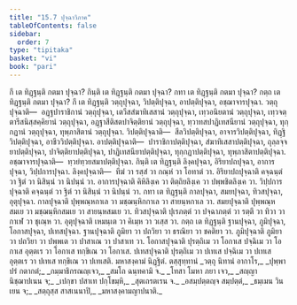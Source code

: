 ```yaml
---
title: "15.7 ปุจฺฉาวิภาค"
tableOfContents: false
sidebar:
  order: 7
type: "tipitaka"
basket: "vi"
book: "pari"
---
```



<DynamicBreadcrumb />

<Division number="398" book="pari">

<Paragraph number="1870" book="pari">
กึ เต ทิฏฺฐนฺติ กตมา ปุจฺฉา? กินฺติ เต ทิฏฺฐนฺติ กตมา ปุจฺฉา? กทา เต ทิฏฺฐนฺติ กตมา ปุจฺฉา? กตฺถ เต ทิฏฺฐนฺติ กตมา ปุจฺฉา?
</Paragraph>

</Division>
<Division number="399" book="pari">

<Paragraph number="1871" book="pari">
<Emphasis>กึ เต ทิฏฺฐนฺ</Emphasis>ติ วตฺถุปุจฺฉา, วิปตฺติปุจฺฉา, อาปตฺติปุจฺฉา, อชฺฌาจารปุจฺฉา. วตฺถุปุจฺฉาติ—  อฏฺฐปาราชิกานํ วตฺถุปุจฺฉา, เตวีสสํฆาทิเสสานํ วตฺถุปุจฺฉา, เทฺวอนิยตานํ วตฺถุปุจฺฉา, เทฺวจตฺตารีสนิสฺสคฺคิยานํ วตฺถุปุจฺฉา, อฏฺฐาสีติสตปาจิตฺติยานํ วตฺถุปุจฺฉา, ทฺวาทสปาฏิเทสนียานํ วตฺถุปุจฺฉา, ทุกฺกฏานํ วตฺถุปุจฺฉา, ทุพฺภาสิตานํ วตฺถุปุจฺฉา. วิปตฺติปุจฺฉาติ—  สีลวิปตฺติปุจฺฉา, อาจารวิปตฺติปุจฺฉา, ทิฏฺฐิวิปตฺติปุจฺฉา, อาชีววิปตฺติปุจฺฉา. อาปตฺติปุจฺฉาติ—  ปาราชิกาปตฺติปุจฺฉา, สํฆาทิเสสาปตฺติปุจฺฉา, ถุลฺลจฺจยาปตฺติปุจฺฉา, ปาจิตฺติยาปตฺติปุจฺฉา, ปาฏิเทสนียาปตฺติปุจฺฉา, ทุกฺกฏาปตฺติปุจฺฉา, ทุพฺภาสิตาปตฺติปุจฺฉา. อชฺฌาจารปุจฺฉาติ—  ทฺวยํทฺวยสมาปตฺติปุจฺฉา.
</Paragraph>

</Division>
<Division number="400" book="pari">

<Paragraph number="1872" book="pari">
<Emphasis>กินฺติ เต ทิฏฺฐนฺ</Emphasis>ติ ลิงฺคปุจฺฉา, อิริยาปถปุจฺฉา, อาการปุจฺฉา, วิปฺปการปุจฺฉา. ลิงฺคปุจฺฉาติ—  ทีฆํ วา รสฺสํ วา กณฺหํ วา โอทาตํ วา. อิริยาปถปุจฺฉาติ คจฺฉนฺตํ วา ฐิตํ วา นิสินฺนํ วา นิปนฺนํ วา. อาการปุจฺฉาติ คิหิลิงฺเค วา ติตฺถิยลิงฺเค วา ปพฺพชิตลิงฺเค วา. วิปฺปการปุจฺฉาติ คจฺฉนฺตํ วา ฐิตํ วา นิสินฺนํ วา นิปนฺนํ วา.
</Paragraph>

</Division>
<Division number="401" book="pari">

<Paragraph number="1873" book="pari">
<Emphasis>กทา เต ทิฏฺฐนฺ</Emphasis>ติ กาลปุจฺฉา, สมยปุจฺฉา, ทิวสปุจฺฉา, อุตุปุจฺฉา. กาลปุจฺฉาติ ปุพฺพณฺหกาเล วา มชฺฌนฺหิกกาเล วา สายนฺหกาเล วา. สมยปุจฺฉาติ ปุพฺพณฺหสมเย วา มชฺฌนฺหิกสมเย วา สายนฺหสมเย วา. ทิวสปุจฺฉาติ ปุเรภตฺตํ วา ปจฺฉาภตฺตํ วา รตฺตึ วา ทิวา วา กาเฬ วา ชุเณฺห วา. อุตุปุจฺฉาติ เหมนฺเต วา คิเมฺห วา วเสฺส วา.
</Paragraph>

</Division>
<Division number="402" book="pari">

<Paragraph number="1874" book="pari">
<Emphasis>กตฺถ เต ทิฏฺฐนฺ</Emphasis>ติ ฐานปุจฺฉา, ภูมิปุจฺฉา, โอกาสปุจฺฉา, ปเทสปุจฺฉา. ฐานปุจฺฉาติ ภูมิยา วา ปถวิยา วา ธรณิยา วา ชคติยา วา. ภูมิปุจฺฉาติ ภูมิยา วา ปถวิยา วา ปพฺพเต วา ปาสาเณ วา ปาสาเท วา. โอกาสปุจฺฉาติ ปุรตฺถิเม วา โอกาเส ปจฺฉิเม วา โอกาเส อุตฺตเร วา โอกาเส ทกฺขิเณ วา โอกาเส. ปเทสปุจฺฉาติ ปุรตฺถิเม วา ปเทเส ปจฺฉิเม วา ปเทเส อุตฺตเร วา ปเทเส ทกฺขิเณ วา ปเทเสติ.

</Paragraph>
</Division>

<Paragraph number="1875" type="center" book="pari">
มหาสงฺคามํ นิฏฺฐิตํ.



</Paragraph>

<Paragraph number="1876" type="center" book="pari">
ตสฺสุทฺทานํ


</Paragraph>

<Paragraph number="1877" type="verses" book="pari">
_วตฺถุ นิทานํ อากาโร,_  
_ปุพฺพาปรํ กตากตํ;_  
_กมฺมาธิกรณญฺเจว,_  
_สมโถ ฉนฺทคามิ จ._  

</Paragraph>

<Paragraph number="1878" type="verses" book="pari">
_โทสา โมหา ภยา เจว,_  
_สญฺญา นิชฺฌาปเนน จ;_  
_เปกฺขา ปสาเท ปกฺโขมฺหิ,_  
_สุตเถรตเรน จ._  

</Paragraph>

<Paragraph number="1879" type="verses" book="pari">
_อสมฺปตฺตญฺจ สมฺปตฺตํ,_  
_ธมฺเมน วินเยน จ;_  
_สตฺถุสฺส สาสเนนาปิ,_  
_มหาสงฺคามญาปนาติ._
</Paragraph>